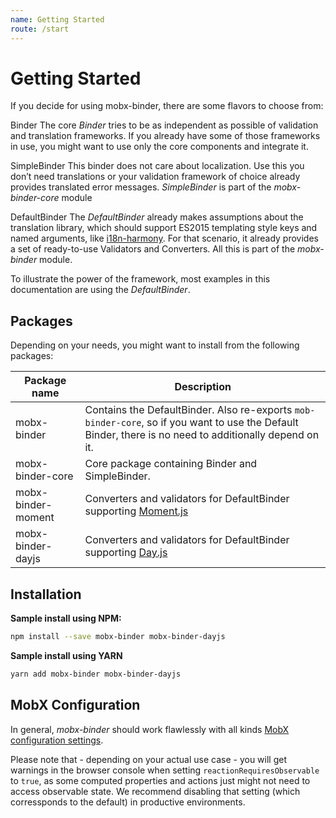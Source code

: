 ```yaml
---
name: Getting Started
route: /start
---
```


# Getting Started

If you decide for using mobx-binder, there are some flavors to choose from:

Binder
The core *Binder* tries to be as independent as possible of validation and translation frameworks. If you already have some of those frameworks in use, you might want to use only the core components and integrate it.

SimpleBinder
This binder does not care about localization. Use this you don’t need translations or your validation framework of choice already provides translated error messages. *SimpleBinder* is part of the *mobx-binder-core* module

DefaultBinder
The *DefaultBinder* already makes assumptions about the translation library, which should support ES2015 templating style keys and named arguments, like [i18n-harmony](https://www.npmjs.com/package/i18n-harmony). For that scenario, it already provides a set of ready-to-use Validators and Converters. All this is part of the *mobx-binder* module.

To illustrate the power of the framework, most examples in this documentation are using the *DefaultBinder*.


## Packages

Depending on your needs, you might want to install from the following packages:

| Package name       | Description                                                                                                                                             |
|--------------------|---------------------------------------------------------------------------------------------------------------------------------------------------------|
| mobx-binder        | Contains the DefaultBinder. Also re-exports `mob-binder-core`, so if you want to use the Default Binder, there is no need to additionally depend on it. |
| mobx-binder-core   | Core package containing Binder and SimpleBinder.                                                                                                        |
| mobx-binder-moment | Converters and validators for DefaultBinder supporting [Moment.js](https://momentjs.com)                                                                |
| mobx-binder-dayjs  | Converters and validators for DefaultBinder supporting [Day.js](https://day.js.org)                                                                     |

## Installation

**Sample install using NPM:**

``` bash
npm install --save mobx-binder mobx-binder-dayjs
```

**Sample install using YARN**

``` bash
yarn add mobx-binder mobx-binder-dayjs
```

## MobX Configuration

In general, *mobx-binder* should work flawlessly with all kinds [MobX configuration settings](https://mobx.js.org/configuration.html).

Please note that - depending on your actual use case - you will get warnings in the browser console when setting `reactionRequiresObservable` to `true`, as some computed properties and actions just might not need to access observable state. We recommend disabling that setting (which corressponds to the default) in productive environments.
